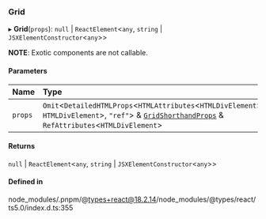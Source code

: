 ### Grid

▸ **Grid**(`props`): `null` \| `ReactElement`\<`any`, `string` \| `JSXElementConstructor`\<`any`\>\>

**NOTE**: Exotic components are not callable.

#### Parameters

| Name    | Type                                                                                                                                                                                              |
| :------ | :------------------------------------------------------------------------------------------------------------------------------------------------------------------------------------------------ |
| `props` | `Omit`\<`DetailedHTMLProps`\<`HTMLAttributes`\<`HTMLDivElement`\>, `HTMLDivElement`\>, `"ref"`\> & [`GridShorthandProps`](interfaces/GridShorthandProps.md) & `RefAttributes`\<`HTMLDivElement`\> |

#### Returns

`null` \| `ReactElement`\<`any`, `string` \| `JSXElementConstructor`\<`any`\>\>

#### Defined in

node_modules/.pnpm/@types+react@18.2.14/node_modules/@types/react/ts5.0/index.d.ts:355
